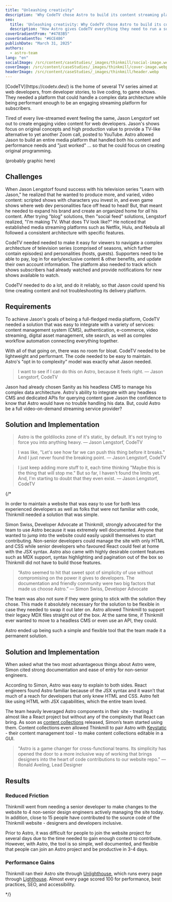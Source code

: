 ```yaml
---
title: "Unleashing creativity"
description: 'Why CodeTV chose Astro to build its content streaming platform'
seo:
  title: 'Unleashing creativity: Why CodeTV chose Astro to build its content streaming platform'
  description: "How Astro gives CodeTV everything they need to run a subscription-based TV service."
coverGradientFrom: "#4783B5"
coverGradientTo: "#6CE486"
publishDate: "March 31, 2025"
authors:
  - astro-team
lang: "en"
socialImage: /src/content/caseStudies/_images/thinkmill/social-image.webp
coverImage: /src/content/caseStudies/_images/thinkmill/cover-image.webp
headerImage: /src/content/caseStudies/_images/thinkmill/header.webp
---
```



<div class="space-y-8 text-white">
	<div class="text-2xl leading-normal tracking-normal text-astro-gray-100">
		[CodeTV](https://codetv.dev/) is the home of several TV series aimed at web developers, from developer stories, to live coding, to game shows. They needed a platform that could handle a complex data architecture while being performant enough to be an engaging streaming platform for subscribers.
	</div>
</div>

Tired of every live-streamed event feeling the same, Jason Lengstorf set out to create engaging video content for web developers. Jason's shows focus on original concepts and high production value to provide a TV-like alternative to yet another Zoom call, posted to YouTube. Astro allowed Jason to build an entire media platform that handled both his content and performance needs and "just worked" ... so that he could focus on creating original programming.

(probably graphic here)

## Challenges

When Jason Lengstorf found success with his television series "Learn with Jason," he realized that he wanted to produce more, and varied, video content: scripted shows with characters you invest in, and even game shows where web dev personalities face off head to head! But, that meant he needed to expand his brand and create an organized home for *all* his content. After trying "blog" solutions, then "social feed" solutions, Lengstorf realized, "I'm making TV. What does TV look like?" He noticed that established media streaming platforms such as Netflix, Hulu, and Nebula all followed a consistent architecture with specific features.

CodeTV needed needed to make it easy for viewers to navigate a complex architecture of television series (comprised of seasons, which further contain episodes) and personalities (hosts, guests). Supporters need to be able to pay, log in for early/exclusive content & other benefits, and update their own account information. The platform also needed to track which shows subscribers had already watched and provide notifications for new shows available to watch.

CodeTV needed to do a lot, and do it reliably, so that Jason could spend his time creating content and not troubleshooting its delivery platform.

## Requirements

To achieve Jason's goals of being a full-fledged media platform, CodeTV needed a solution that was easy to integrate with a variety of services: content management system (CMS), authentication, e-commerce, video streaming, digital asset management, site search, as well as complex workflow automation connecting everything together.

With all of that going on, there was no room for bloat. CodeTV needed to be lightweight and performant. The code needed to be easy to maintain. Astro's "opt in to complexity" model was exactly what Jason needed.

<Blockquote>
	<Fragment slot="quote">
		I want to see if I can do this on Astro, because it feels right.
	</Fragment>
	<Fragment slot="caption">— Jason Lengstorf, CodeTV</Fragment>
</Blockquote>

Jason had already chosen Sanity as his headless CMS to manage his complex data architecture. Astro's ability to integrate with any headless CMS and dedicated APIs for querying content gave Jason the confidence to know that Astro would have no trouble handling his data. But, could Astro be a full video-on-demand streaming service provider?

## Solution and Implementation



<Blockquote>
	<Fragment slot="quote">
		Astro is the goldilocks zone of it's static, by default. It's not trying to force you into anything heavy.
	</Fragment>
	<Fragment slot="caption">— Jason Lengstorf, CodeTV</Fragment>
</Blockquote>

<Blockquote>
	<Fragment slot="quote">
		I was like, "Let's see how far we can push this thing before it breaks." And I just never found the breaking point.
	</Fragment>
	<Fragment slot="caption">— Jason Lengstorf, CodeTV</Fragment>
</Blockquote>

<Blockquote>
	<Fragment slot="quote">
		I just keep adding more stuff to it, each time thinking "Maybe this is the thing that will stop me." But so far, I haven't found the limits yet. And, I'm starting to doubt that they even exist.
	</Fragment>
	<Fragment slot="caption">— Jason Lengstorf, CodeTV</Fragment>
</Blockquote>

{/*  



In order to maintain a website that was easy to use for both less experienced developers as well as folks that were not familiar with code, Thinkmill needed a solution that was simple.

<ImageFigure caption="Astro is extremely well documented and has a friendly community.">
	<BlogContentImage src={astroBenefits} />
</ImageFigure>

Simon Swiss, Developer Advocate at Thinkmill, strongly advocated for the team to use Astro because it was extremely well documented. Anyone that wanted to jump into the website could easily upskill themselves to start contributing. Non-senior developers could manage the site with only HTML and CSS while senior developers who favoured React could feel at home with the JSX syntax. Astro also came with highly desirable content features such as MDX support, syntax highlighting and pagination out of the box so Thinkmill did not have to build those features.

<Blockquote>
	<Fragment slot="quote">
		“Astro seemed to hit that sweet spot of simplicity of use without compromising on the power it
		gives to developers. The documentation and friendly community were two big factors that made us
		choose Astro.”
	</Fragment>
	<Fragment slot="caption">— Simon Swiss, Developer Advocate</Fragment>
</Blockquote>

The team was also not sure if they were going to stick with the solution they chose. This made it absolutely necessary for the solution to be flexible in case they needed to swap it out later on. Astro allowed Thinkmill to support their legacy MDX files straight out of the box. At the same time, if Thinkmill ever wanted to move to a headless CMS or even use an API, they could.

Astro ended up being such a simple and flexible tool that the team made it a permanent solution.

<ImageFigure caption="Thinkmill homepage.">
	<BlogContentImage src={thinkmillHomepage} />
</ImageFigure>

## Solution and Implementation

When asked what the two most advantageous things about Astro were, Simon cited strong documentation and ease of entry for non-senior engineers.

According to Simon, Astro was easy to explain to both sides. React engineers found Astro familiar because of the JSX syntax and it wasn’t that much of a reach for developers that only knew HTML and CSS. Astro felt like using HTML with JSX capabilities, which the entire team loved.

The team heavily leveraged Astro components in their site - treating it almost like a React project but without any of the complexity that React can bring. As soon as [content collections](https://docs.astro.build/en/guides/content-collections/) released, Simon’s team started using them. Content collections even allowed Thinkmill to pair Astro with [Keystatic](https://keystatic.com/) - their content management tool - to make content collections editable in a GUI.

<Blockquote>
	<Fragment slot="quote">
		"Astro is a game changer for cross-functional teams. Its simplicity has opened the door to a
		more inclusive way of working that brings designers into the heart of code contributions to our
		website repo."
	</Fragment>
	<Fragment slot="caption">— Ronald Aveling, Lead Designer</Fragment>
</Blockquote>

## Results

### Reduced Friction

Thinkmill went from needing a senior developer to make changes to the website to 4 non-senior design engineers actively managing the site today. In addition, close to 15 people have contributed to the source code of the Thinkmill website - designers and developers inclusive.

Prior to Astro, it was difficult for people to join the website project for several days due to the time needed to gain enough context to contribute. However, with Astro, the tool is so simple, well documented, and flexible that people can join an Astro project and be productive in 3-4 days.

### Performance Gains

Thinkmill ran their Astro site through [Unlighthouse](https://unlighthouse.dev/), which runs every page through [Lighthouse](https://chromewebstore.google.com/detail/lighthouse/blipmdconlkpinefehnmjammfjpmpbjk?pli=1). Almost every page scored 100 for performance, best practices, SEO, and accessibility.

<ImageFigure caption="Unlighthouse performance scores of 100 for 4 different categories.">
	<BlogContentImage src={unlighthouseResults} />
</ImageFigure>

*/}